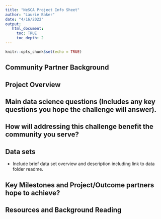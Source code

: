 ```yaml
---
title: "NeSCA Project Info Sheet"
author: "Laurie Baker"
date: "4/16/2022"
output: 
   html_document:
     toc: TRUE
     toc_depth: 2
---
```


```r
knitr::opts_chunk$set(echo = TRUE)
```

## Community Partner Background


## Project Overview

## Main data science questions (Includes any key questions you hope the challenge will answer).

## How will addressing this challenge benefit the community you serve?

## Data sets

- Include brief data set overview and description including link to data folder readme.

## Key Milestones and Project/Outcome partners hope to achieve?

## Resources and Background Reading 
